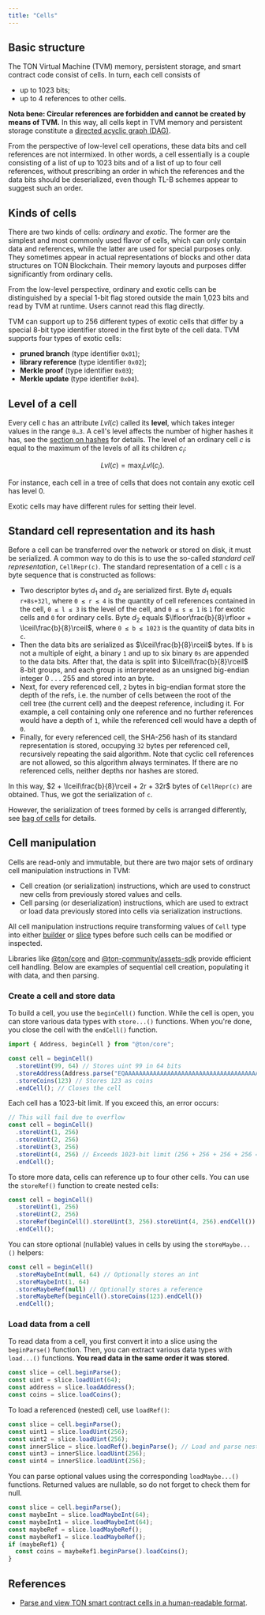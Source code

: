 ```yaml
---
title: "Cells"
---
```


## Basic structure

The TON Virtual Machine (TVM) memory, persistent storage, and smart contract code consist of cells. In turn, each cell consists of

- up to 1023 bits;
- up to 4 references to other cells.

**Nota bene: Circular references are forbidden and cannot be created by means of TVM.**
In this way, all cells kept in TVM memory and persistent storage
constitute a [directed acyclic graph (DAG)](https://en.wikipedia.org/wiki/Directed_acyclic_graph).

From the perspective of low-level cell operations, these data bits and cell references
are not intermixed. In other words, a cell essentially is a couple consisting of
a list of up to 1023 bits and of a list of up to four cell references, without prescribing an
order in which the references and the data bits should be deserialized, even though TL-B
schemes appear to suggest such an order.

## Kinds of cells

There are two kinds of cells: _ordinary_ and _exotic_. The former are the simplest and most commonly used flavor of cells, which can
only contain data and references, while the latter are used for special purposes only. They sometimes appear in actual representations of
blocks and other data structures on TON Blockchain. Their memory layouts and purposes differ significantly from ordinary cells.

From the low-level perspective, ordinary and exotic cells can be distinguished
by a special 1-bit flag stored outside the main 1,023 bits and read by TVM at runtime. Users cannot read this flag directly.

TVM can support up to 256 different types of exotic cells that differ by a special 8-bit type identifier stored in the first byte of the cell data.
TVM supports four types of exotic cells:

- **pruned branch** (type identifier `0x01`);
- **library reference** (type identifier `0x02`);
- **Merkle proof** (type identifier `0x03`);
- **Merkle update** (type identifier `0x04`).

## Level of a cell

Every cell c has an attribute $Lvl(c)$ called its **level**, which takes integer values in the range `0…3`.
A cell's level affects the number of higher hashes it has, see the [section on hashes](./hashes) for details.
The level of an ordinary cell $c$ is equal to the maximum of the levels of all its children $c_i$:

$$
Lvl(c) = \max_i Lvl(c_i).
$$

For instance, each cell in a tree of cells that does not contain any exotic cell has level 0.

Exotic cells may have different rules for setting their level.

## Standard cell representation and its hash

Before a cell can be transferred over the network or stored on disk, it must be serialized. A common way to do
this is to use the so-called _standard cell representation_, `CellRepr(c)`. The standard representation of a cell `c` is a byte sequence that is constructed as follows:

- Two descriptor bytes $d_1$ and $d_2$ are serialized first. Byte $d_1$ equals `r+8s+32l`, where `0 ≤ r ≤ 4` is the quantity of cell references contained
  in the cell, `0 ≤ l ≤ 3` is the level of the cell, and `0 ≤ s ≤ 1` is `1` for
  exotic cells and `0` for ordinary cells. Byte $d_2$ equals $\lfloor\frac{b}{8}\rfloor + \lceil\frac{b}{8}\rceil$, where `0 ≤ b ≤ 1023`
  is the quantity of data bits in `c`.
- Then the data bits are serialized as $\lceil\frac{b}{8}\rceil$ bytes. If `b` is not a multiple of eight, a binary `1` and up to six binary `0s` are appended to
  the data bits. After that, the data is split into $\lceil\frac{b}{8}\rceil$ 8-bit groups, and each group is interpreted as an unsigned big-endian integer 0 . . . 255
  and stored into an byte.
- Next, for every referenced cell, `2` bytes in big-endian format store the depth of the refs, i.e. the number of cells between the root of the\
  cell tree (the current cell) and the deepest reference, including it. For example, a cell containing only one reference and no further references
  would have a depth of `1`, while the referenced cell would have a depth of `0`.
- Finally, for every referenced cell, the SHA-256 hash of its standard representation is stored, occupying `32` bytes per referenced cell,
  recursively repeating the said algorithm. Note that cyclic cell references are not allowed, so this algorithm always terminates.
  If there are no referenced cells, neither depths nor hashes are stored.

In this way, $2 + \lceil\frac{b}{8}\rceil + 2r + 32r$ bytes of `CellRepr(c)` are obtained. Thus, we got the serialization of `c`.

However, the serialization of trees formed by cells is arranged differently, see [bag of cells](./bag_of_cells) for details.

## Cell manipulation

Cells are read-only and immutable, but there are two major sets of ordinary cell manipulation instructions in TVM:

- Cell creation (or serialization) instructions, which are used to construct new cells from previously stored values and cells.
- Cell parsing (or deserialization) instructions, which are used to extract or load data previously stored into cells via serialization instructions.

All cell manipulation instructions require transforming values of `Cell` type into either [builder](bulder_page) or [slice](slice_page) types before such cells can be modified or inspected.

Libraries like [@ton/core](https://github.com/ton-core/ton) and [@ton-community/assets-sdk](https://github.com/ton-community/assets-sdk) provide efficient cell handling.
Below are examples of sequential cell creation, populating it with data, and then parsing.

### Create a cell and store data

To build a cell, you use the `beginCell()` function. While the cell is open, you can store various data types with `store...()` functions.
When you're done, you close the cell with the `endCell()` function.

```typescript
import { Address, beginCell } from "@ton/core";

const cell = beginCell()
  .storeUint(99, 64) // Stores uint 99 in 64 bits
  .storeAddress(Address.parse("EQAAAAAAAAAAAAAAAAAAAAAAAAAAAAAAAAAAAAAAAAAAAM9c")) // Stores an address
  .storeCoins(123) // Stores 123 as coins
  .endCell(); // Closes the cell
```

Each cell has a 1023-bit limit. If you exceed this, an error occurs:

```typescript
// This will fail due to overflow
const cell = beginCell()
  .storeUint(1, 256)
  .storeUint(2, 256)
  .storeUint(3, 256)
  .storeUint(4, 256) // Exceeds 1023-bit limit (256 + 256 + 256 + 256 = 1024)
  .endCell();
```

To store more data, cells can reference up to four other cells. You can use the `storeRef()` function to create nested cells:

```typescript
const cell = beginCell()
  .storeUint(1, 256)
  .storeUint(2, 256)
  .storeRef(beginCell().storeUint(3, 256).storeUint(4, 256).endCell())
  .endCell();
```

You can store optional (nullable) values in cells by using the `storeMaybe...()` helpers:

```typescript
const cell = beginCell()
  .storeMaybeInt(null, 64) // Optionally stores an int
  .storeMaybeInt(1, 64)
  .storeMaybeRef(null) // Optionally stores a reference
  .storeMaybeRef(beginCell().storeCoins(123).endCell())
  .endCell();
```

### Load data from a cell

To read data from a cell, you first convert it into a slice using the `beginParse()` function.
Then, you can extract various data types with `load...()` functions. **You read data in the same order it was stored**.

```typescript
const slice = cell.beginParse();
const uint = slice.loadUint(64);
const address = slice.loadAddress();
const coins = slice.loadCoins();
```

To load a referenced (nested) cell, use `loadRef()`:

```typescript
const slice = cell.beginParse();
const uint1 = slice.loadUint(256);
const uint2 = slice.loadUint(256);
const innerSlice = slice.loadRef().beginParse(); // Load and parse nested cell
const uint3 = innerSlice.loadUint(256);
const uint4 = innerSlice.loadUint(256);
```

You can parse optional values using the corresponding `loadMaybe...()` functions. Returned values are nullable, so do not forget to check them for null.

```typescript
const slice = cell.beginParse();
const maybeInt = slice.loadMaybeInt(64);
const maybeInt1 = slice.loadMaybeInt(64);
const maybeRef = slice.loadMaybeRef();
const maybeRef1 = slice.loadMaybeRef();
if (maybeRef1) {
  const coins = maybeRef1.beginParse().loadCoins();
}
```

## References

- [Parse and view TON smart contract cells in a human-readable format](https://ton-cell-abi-viewer.vercel.app/).
